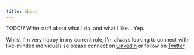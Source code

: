 ```yaml
---
title: About
---
```


TODO!? Write stuff about what I do, and what I like... Yep.

Whilst I'm very happy in my current role, I'm always looking to connect with like-minded individuals so please connect on [LinkedIn](https://www.linkedin.com/in/rpshackleton/) or follow on [Twitter](https://twitter.com/shackleberry112).
